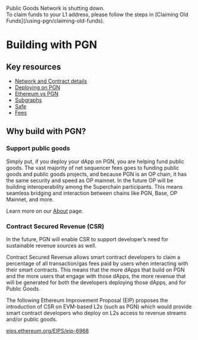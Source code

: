  
<Callout type="warning" emoji="⚠️">
  Public Goods Network is shutting down.<br/>To claim funds to your L1 address, please follow the steps in [Claiming Old Funds](/using-pgn/claiming-old-funds).
</Callout>

<br />

# Building with PGN

## Key resources

* [Network and Contract details](/network-and-contract-details)
* [Deploying on PGN](/building-with-pgn/deploying-to-pgn)
* [Ethereum vs PGN](/building-with-pgn/fees)
* [Subgraphs](/building-with-pgn/subgraphs)
* [Safe](/building-with-pgn/safe)
* [Fees](/building-with-pgn/ethereum-vs-pgn)


## Why build with PGN?

### Support public goods

Simply put, if you deploy your dApp on PGN, you are helping fund public goods. The vast majority of net sequencer fees goes to funding public goods and public goods projects, and because PGN is an OP chain, it has the same security and speed as OP mainnet. In the future OP will be building interoperability among the Superchain participants. This means seamless bridging and interaction between chains like PGN, Base, OP Mainnet, and more.

Learn more on our [About](/about) page.

### Contract Secured Revenue (CSR)

In the future, PGN will enable CSR to support developer’s need for sustainable revenue sources as well.

Contract Secured Revenue allows smart contract developers to claim a percentage of all transaction/gas fees paid by users when interacting with their smart contracts. This means that the more dApps that build on PGN and the more users that engage with those dApps, the more revenue that will be generated for both the developers deploying those dApps, and for Public Goods.

The following Ethereum Improvement Proposal (EIP) proposes the introduction of CSR on EVM-based L2s (such as PGN) which would provide smart contract developers who deploy on L2s access to revenue streams and/or public goods.

[eips.ethereum.org/EIPS/eip-6968](https://eips.ethereum.org/EIPS/eip-6968)
